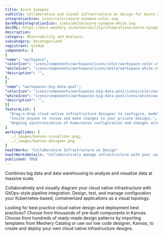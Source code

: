 ```yaml
---
title: Azure Synapse
subtitle: Collaborative and visual infrastructure as design for Azure Synapse
integrationIcon: icons/color/azure-synapse-color.svg
darkModeIntegrationIcon: icons/white/azure-synapse-white.svg
docURL: https://docs.meshery.io/extensibility/integrations/azure-synapse
description: 
category: Observability and Analysis
subcategory: Uncategorized
registrant: GitHub
components: [
{
"name": "workspace",
"colorIcon": "icons/components/workspace/icons/color/workspace-color.svg",
"whiteIcon": "icons/components/workspace/icons/white/workspace-white.svg",
"description": "",
},
{
"name": "workspaces-big-data-pool",
"colorIcon": "icons/components/workspaces-big-data-pool/icons/color/workspaces-big-data-pool-color.svg",
"whiteIcon": "icons/components/workspaces-big-data-pool/icons/white/workspaces-big-data-pool-white.svg",
"description": "",
}]
featureList: [
  "Drag-n-drop cloud native infrastructure designer to configure, model, and deploy your workloads.",
  "Invite anyone to review and make changes to your private designs.",
  "Ongoing synchronization of Kubernetes configuration and changes across any number of clusters."
]
workingSlides: [
  ../_images/kanvas-visualizer.png,
  ../_images/kanvas-designer.png
]
howItWorks: "Collaborative Infrastructure as Design"
howItWorksDetails: "Collaboratively manage infrastructure with your coworkers synchronously sharing the same designs."
published: TRUE
---
```

<p>
Combines big data and data warehousing to analyze and visualize data at massive scale.
</p>
<p>
    Collaboratively and visually diagram your cloud native infrastructure with GitOps-style pipeline integration. Design, test, and manage configuration your Kubernetes-based, containerized applications as a visual topology.
</p>
<p>
    Looking for best practice cloud native design and deployment best practices? Choose from thousands of pre-built components in Kanvas. Choose from hundreds of ready-made design patterns by importing templates from Meshery Catalog or use our low code designer, Kanvas, to create and deploy your own cloud native infrastructure designs.
</p>
